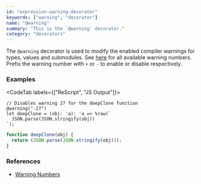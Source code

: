 ```yaml
---
id: "expression-warning-decorator"
keywords: ["warning", "decorator"]
name: "@warning"
summary: "This is the `@warning` decorator."
category: "decorators"
---
```


The `@warning` decorator is used to modify the enabled compiler warnings for types, values and submodules. See [here](/docs/manual/latest/warning-numbers) for all available warning numbers. Prefix the warning number with `+` or `-` to enable or disable respectively.

### Examples

<CodeTab labels={["ReScript", "JS Output"]}>

```res
// Disables warning 27 for the deepClone function
@warning("-27")
let deepClone = (obj: 'a): 'a => %raw(`
  JSON.parse(JSON.stringify(obj))
`); 
```

```js
function deepClone(obj) {
  return (JSON.parse(JSON.stringify(obj)));
}
```

</CodeTab>

### References

* [Warning Numbers](/docs/manual/latest/warning-numbers)

